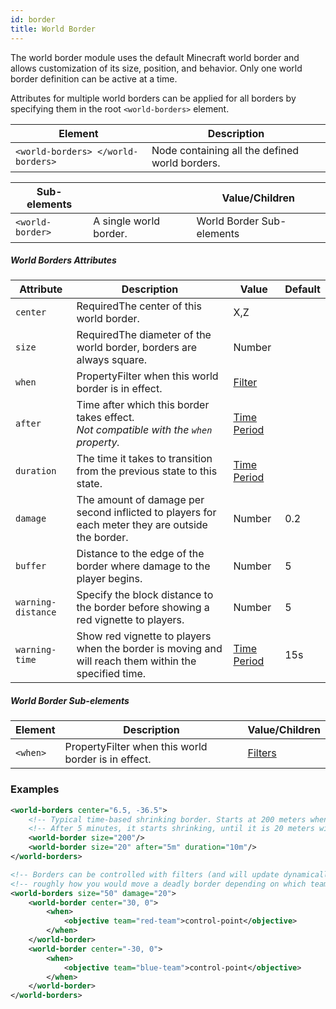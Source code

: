 ```yaml
---
id: border
title: World Border
---
```


The world border module uses the default Minecraft world border and allows customization of its size, position, and behavior. 
Only one world border definition can be active at a time.

Attributes for multiple world borders can be applied for all borders by specifying them in the root `<world-borders>` element.

| Element | Description |
|---|---|
| `<world-borders> </world-borders>` | Node containing all the defined world borders. |

| Sub-elements || Value/Children |
|---|---|---|
| `<world-border>` | A single world border. | <span className="badge badge--secondary">World Border Sub-elements</span> |

##### World Borders Attributes

| Attribute | Description | Value | Default |
|---|---|---|---|
| `center` | <span className="badge badge--danger">Required</span>The center of this world border. | <span className="badge badge--primary">X,Z</span> |
| `size` | <span className="badge badge--danger">Required</span>The diameter of the world border, borders are always square. | <span className="badge badge--primary">Number</span> |
| `when` | <span className="badge badge--secondary" title="Can be either this attribute or a sub-element.">Property</span>Filter when this world border is in effect. | [Filter](/docs/modules/mechanics/filters) |
| `after` | Time after which this border takes effect.<br />*Not compatible with the `when` property.* | [Time Period](/docs/reference/misc/time-periods) |
| `duration` | The time it takes to transition from the previous state to this state. | [Time Period](/docs/reference/misc/time-periods) |
| `damage` | The amount of damage per second inflicted to players for each meter they are outside the border. | <span className="badge badge--primary">Number</span> | 0.2 |
| `buffer` | Distance to the edge of the border where damage to the player begins. | <span className="badge badge--primary">Number</span> | 5 |
| `warning-distance` | Specify the block distance to the border before showing a red vignette to players. | <span className="badge badge--primary">Number</span> | 5 |
| `warning-time` | Show red vignette to players when the border is moving and will reach them within the specified time. | [Time Period](/docs/reference/misc/time-periods) | 15s |

##### World Border Sub-elements

| Element | Description | Value/Children |
|---|---|---|
| `<when>` | <span className="badge badge--secondary" title="Can be either this attribute or a sub-element.">Property</span>Filter when this world border is in effect. | [Filters](/docs/modules/mechanics/filters) |

### Examples

```xml
<world-borders center="6.5, -36.5">
    <!-- Typical time-based shrinking border. Starts at 200 meters when the match loads. -->
    <!-- After 5 minutes, it starts shrinking, until it is 20 meters wide at 15 minutes. -->
    <world-border size="200"/>
    <world-border size="20" after="5m" duration="10m"/>
</world-borders>

<!-- Borders can be controlled with filters (and will update dynamically). This is -->
<!-- roughly how you would move a deadly border depending on which team controls a hill -->
<world-borders size="50" damage="20">
    <world-border center="30, 0">
        <when>
            <objective team="red-team">control-point</objective>
        </when>
    </world-border>
    <world-border center="-30, 0">
        <when>
            <objective team="blue-team">control-point</objective>
        </when>
    </world-border>
</world-borders>
```
